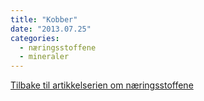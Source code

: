 ```yaml
---
title: "Kobber"
date: "2013.07.25"
categories: 
  - næringsstoffene
  - mineraler
---
```


[Tilbake til artikkelserien om næringsstoffene](../../naeringsstoffer.html)
